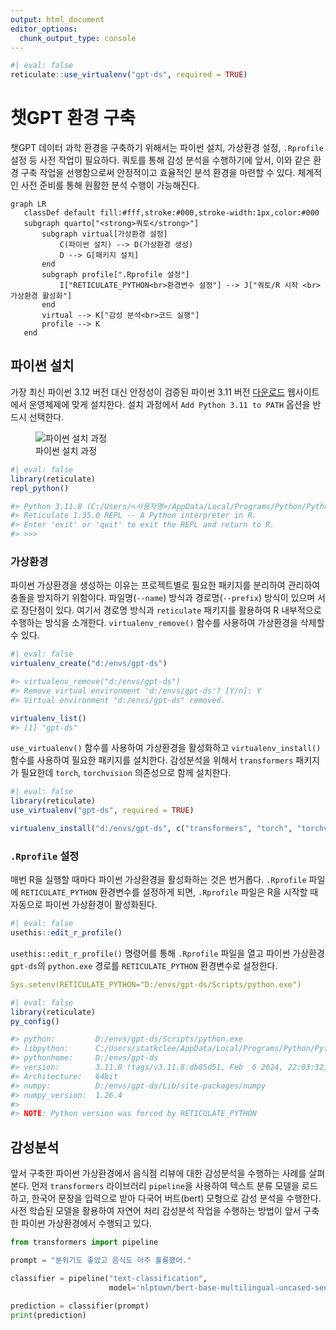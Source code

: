 ```yaml
---
output: html_document
editor_options: 
  chunk_output_type: console
---
```


```r
#| eval: false
reticulate::use_virtualenv("gpt-ds", required = TRUE)
```

# 챗GPT 환경 구축

챗GPT 데이터 과학 환경을 구축하기 위해서는 파이썬 설치, 가상환경 설정, `.Rprofile` 설정 등 사전 작업이 필요하다. 쿼토를 통해 감성 분석을 수행하기에 앞서, 이와 같은 환경 구축 작업을 선행함으로써 안정적이고 효율적인 분석 환경을 마련할 수 있다. 체계적인 사전 준비를 통해 원활한 분석 수행이 가능해진다.

```mermaid
graph LR
   classDef default fill:#fff,stroke:#000,stroke-width:1px,color:#000
   subgraph quarto["<strong>쿼토</strong>"]
       subgraph virtual[가상환경 설정]
           C(파이썬 설치) --> D(가상환경 생성)
           D --> G[패키지 설치]
       end
       subgraph profile[".Rprofile 설정"]
           I["RETICULATE_PYTHON<br>환경변수 설정"] --> J["쿼토/R 시작 <br> 가상환경 활성화"]
       end
       virtual --> K["감성 분석<br>코드 실행"]
       profile --> K
   end
```


## 파이썬 설치

가장 최신 파이썬 3.12 버전 대신 안정성이 검증된 파이썬 3.11 버전 [다운로드](https://www.python.org/downloads/release/python-3118/) 웹사이트에서 운영체제에 맞게 설치한다. 설치 과정에서 `Add Python 3.11 to PATH` 옵션을 반드시 선택한다.

![파이썬 설치 과정](images/gpt-python-install.jpg){#fig-install-python}

```r
#| eval: false
library(reticulate)
repl_python()

#> Python 3.11.8 (C:/Users/<사용자명>/AppData/Local/Programs/Python/Python311/python.exe)
#> Reticulate 1.35.0 REPL -- A Python interpreter in R.
#> Enter 'exit' or 'quit' to exit the REPL and return to R.
#> >>>
```

### 가상환경 

파이썬 가상환경을 생성하는 이유는 프로젝트별로 필요한 패키지를 분리하여 관리하여 충돌을 방지하기 위함이다. 파일명(`--name`) 방식과 경로명(`--prefix`) 방식이 있으며 서로 장단점이 있다. 여기서 경로명 방식과 `reticulate` 패키지를 활용하여 R 내부적으로 수행하는 방식을 소개한다.
`virtualenv_remove()` 함수를 사용하여 가상환경을 삭제할 수 있다.

```r
#| eval: false
virtualenv_create("d:/envs/gpt-ds")

#> virtualenv_remove("d:/envs/gpt-ds")
#> Remove virtual environment 'd:/envs/gpt-ds'? [Y/n]: Y
#> Virtual environment "d:/envs/gpt-ds" removed.

virtualenv_list()
#> [1] "gpt-ds"
```

`use_virtualenv()` 함수를 사용하여 가상환경을 활성화하고 `virtualenv_install()` 함수를 사용하여 필요한 패키지를 설치한다.
감성분석을 위해서 `transformers` 패키지가 필요한데 `torch`, `torchvision` 의존성으로 
함께 설치한다. 

```r
#| eval: false
library(reticulate)
use_virtualenv("gpt-ds", required = TRUE)

virtualenv_install("d:/envs/gpt-ds", c("transformers", "torch", "torchvision", "torchtext"))
```

### `.Rprofile` 설정

매번 R을 실행할 때마다 파이썬 가상환경을 활성화하는 것은 번거롭다.
`.Rprofile` 파일에 `RETICULATE_PYTHON` 환경변수를 설정하게 되면, `.Rprofile` 파일은 R을 시작할 때 자동으로 파이썬 가상환경이 활성화된다.

```r
#| eval: false
usethis::edit_r_profile()
```

`usethis::edit_r_profile()` 명령어를 통해 `.Rprofile` 파일을 열고 
파이썬 가상환경 `gpt-ds`의 `python.exe` 경로를 `RETICULATE_PYTHON` 환경변수로 설정한다.

``` yaml
Sys.setenv(RETICULATE_PYTHON="D:/envs/gpt-ds/Scripts/python.exe")
```

```r
#| eval: false
library(reticulate)
py_config()

#> python:         D:/envs/gpt-ds/Scripts/python.exe
#> libpython:      C:/Users/statkclee/AppData/Local/Programs/Python/Python311/python311.dll
#> pythonhome:     D:/envs/gpt-ds
#> version:        3.11.8 (tags/v3.11.8:db85d51, Feb  6 2024, 22:03:32) [MSC v.1937 64 bit (AMD64)]
#> Architecture:   64bit
#> numpy:          D:/envs/gpt-ds/Lib/site-packages/numpy
#> numpy_version:  1.26.4
#> 
#> NOTE: Python version was forced by RETICULATE_PYTHON
```

## 감성분석

앞서 구축한 파이썬 가상환경에서 음식점 리뷰에 대한 감성분석을 수행하는 사례를 살펴본다. 먼저 `transformers` 라이브러리 `pipeline`을 사용하여 텍스트 분류 모델을 로드하고, 한국어 문장을 입력으로 받아 다국어 버트(bert) 모형으로 감성 분석을 수행한다. 
사전 학습된 모델을 활용하여 자연어 처리 감성분석 작업을 수행하는 방법이 앞서 구축한 파이썬 가상환경에서 수행되고 있다.

```python
from transformers import pipeline

prompt = "분위기도 좋았고 음식도 아주 훌륭했어."

classifier = pipeline("text-classification", 
                      model='nlptown/bert-base-multilingual-uncased-sentiment')

prediction = classifier(prompt)
print(prediction)
```

